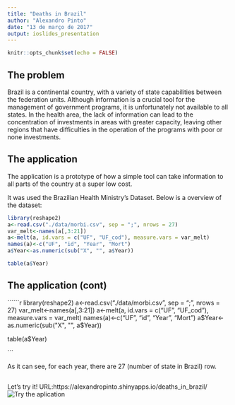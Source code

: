 ```yaml
---
title: "Deaths in Brazil"
author: "Alexandro Pinto"
date: "13 de março de 2017"
output: ioslides_presentation
---
```


```r
knitr::opts_chunk$set(echo = FALSE)
```



## The problem


Brazil is a continental country, with a variety of state capabilities between the federation units.
Although information is a crucial tool for the management of government programs, it is unfortunately not available to all states.
In the health area, the lack of information can lead to the concentration of investments in areas with greater capacity, leaving other regions that have difficulties in the operation of the programs with poor or none investments.

## The application

The application is a prototype of how a simple tool can take information to all parts of the country at a super low cost.

It was used the Brazilian Health Ministry's Dataset.
Below is a overview of the dataset:


```r
library(reshape2)
a<-read.csv("./data/morbi.csv", sep = ";", nrows = 27)
var_melt<-names(a[,3:21])
a<-melt(a, id.vars = c("UF", "UF_cod"), measure.vars = var_melt)
names(a)<-c("UF", "id", "Year", "Mort")
a$Year<-as.numeric(sub("X", "", a$Year))

table(a$Year)

```



## The application (cont)


``````r
library(reshape2)
a<-read.csv("./data/morbi.csv", sep = ";", nrows = 27)
var_melt<-names(a[,3:21])
a<-melt(a, id.vars = c("UF", "UF_cod"), measure.vars = var_melt)
names(a)<-c("UF", "id", "Year", "Mort")
a$Year<-as.numeric(sub("X", "", a$Year))

table(a$Year)

```


As it can see, for each year, there are 27 (number of state in Brazil) row.

## 
Let's try it!
URL:https://alexandropinto.shinyapps.io/deaths_in_brazil/
![Try the aplication](/Users/bruno_olm94/Desktop/Curso Anaálise de Dados/Developing Data Product/project1/map2/app.png)

